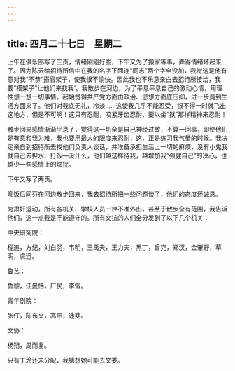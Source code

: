 ```yaml
---
---
---
```

title: 四月二十七日　星期二
---




上午在俱乐部写了三页，情绪刚刚好些，下午又为了搬家等事，弄得情绪坏起来了。因为陈云给招待所信中在我的名字下面连“同志”两个字全没加，我觉这是他有意对我“不恭”搭官架子，使我很不愉快。因此我也不乐意亲白去招待所接洽，我要“搭架子”让他们来找我’。我散步在河边，为了平息平息自己的激动心情，用理性想一想一切事情。起始觉得共产党方面由政治、思想方面底压抑，进一步竟到生活方面来了。他们对我底无礼，冷淡……这使我几乎不能忍受，恨不得一时就飞出这地方，但是不可啊！这只有忍耐，咬紧牙齿忍耐，要以坐“狱”那样精神来忍耐！

散步回来感情渐渐平息了，觉得这一切全是自己神经过敏，不算一回事，即使他们是有意和我为难，我也要用最大的限度来忍耐，这．正是练习我气量的时候。我决定亲自到招待所去找他们负责人谈话，并准备承担生活上一切的麻烦，没有小鬼我就自己去担水、打饭―没什么，他们越这样待我，越增加我“强健自己”的决心，也越少一些感情上的烦扰。

下午又写了两页。

晚饭后同芬在河边散步回来，我去招待所把一些问题谈了，他们的态度还诚恳。

为肃奸运动，所有各机关、学校人员一律不准外出，甚至于散步全有范围，我告诉他们，这一点我是不能遵守的。所有文抗的人们全分发到了以下几个机关：

中央研究院：

程追，方纪，刘白羽，韦明，王禹夫，王力夫，黑丁，曾克，郑汉，金肇野，草明，虞迅。

鲁艺：

鲁黎，汪曼恬，厂民，李雷。

青年剧院：

张仃，陈布文，高阳，途斐。

文协：

杨朔，周而复。

只有丁玲还未分配，我猜想她可能去文委。